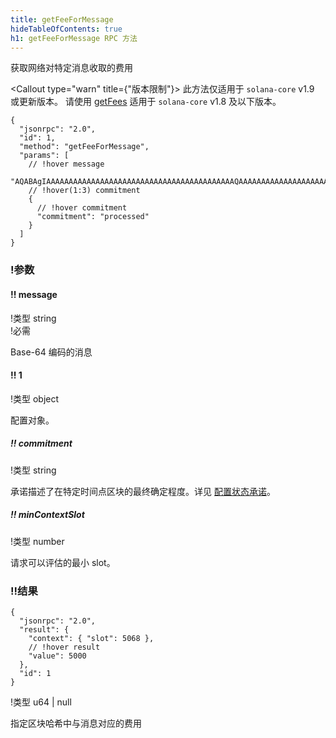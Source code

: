 ```yaml
---
title: getFeeForMessage
hideTableOfContents: true
h1: getFeeForMessage RPC 方法
---
```


获取网络对特定消息收取的费用

<Callout type="warn" title={"版本限制"}>
  此方法仅适用于 `solana-core`
  v1.9 或更新版本。 请使用 [getFees](/docs/rpc/deprecated/getfees) 适用于
  `solana-core` v1.8
  及以下版本。
</Callout>

<APIMethod>

```jsonc !!request curl
{
  "jsonrpc": "2.0",
  "id": 1,
  "method": "getFeeForMessage",
  "params": [
    // !hover message
    "AQABAgIAAAAAAAAAAAAAAAAAAAAAAAAAAAAAAAAAAAAAAAAAAQAAAAAAAAAAAAAAAAAAAAAAAAAAAAAAAAAAAAAAAAAAAAAAAAAAAAAAAAAAAAAAAAAAAAAAAAAAAAAAAAAAAAEBAQAA",
    // !hover(1:3) commitment
    {
      // !hover commitment
      "commitment": "processed"
    }
  ]
}
```

### !参数

#### !! message

!类型 string  
!必需

Base-64 编码的消息

#### !! 1

!类型 object

配置对象。

##### !! commitment

!类型 string

承诺描述了在特定时间点区块的最终确定程度。详见
[配置状态承诺](/docs/rpc#configuring-state-commitment)。

##### !! minContextSlot

!类型 number

请求可以评估的最小 slot。

### !!结果

```jsonc !response
{
  "jsonrpc": "2.0",
  "result": {
    "context": { "slot": 5068 },
    // !hover result
    "value": 5000
  },
  "id": 1
}
```

!类型 u64 | null

指定区块哈希中与消息对应的费用

</APIMethod>
